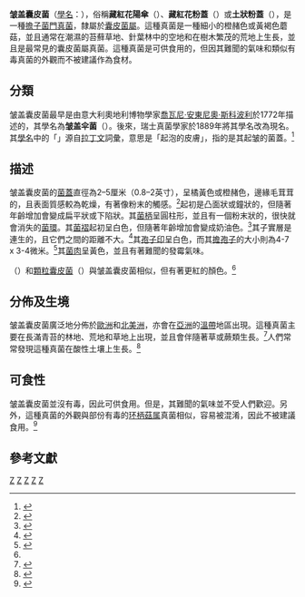 {{stack begin}}
{{Speciesbox 
| taxon =  Cystoderma amianthinum
| image = Amiant-Körnchenschirmling Cystoderma amianthinum.jpg
| authority = ([[喬瓦尼·安東尼奧·斯科波利|Scop.]])  [[維克多·菲佑迪|Fayod]]
}}
{{mycomorphbox 
| name = 皱盖囊皮菌
| whichGills =  adnexed
| capShape = convex
| capShape2 = umbonate
| hymeniumType=gills
| stipeCharacter=ring
| sporePrintColor=white
| howEdible=edible
| howEdible2=caution
}}
{{stack end}}

'''皱盖囊皮菌'''（[[學名|學名]]：{{lang|en|'''''Cystoderma amianthinum'''''}}），俗稱'''藏紅花陽傘'''（{{lang|la|saffron parasol}}）、'''藏紅花粉蓋'''（{{lang|la|saffron powder-cap}}）或'''土狀粉蓋'''（{{lang|la|earthy powder-cap}}），是一種[[擔子菌門|擔子菌門]][[真菌|真菌]]，隸屬於[[囊皮菌屬|囊皮菌屬]]。這種真菌是一種細小的橙赭色或黃褐色蘑菇，並且通常在潮濕的苔蘚草地、針葉林中的空地和在樹木繁茂的荒地上生長，並且是最常見的囊皮菌屬真菌。這種真菌是可供食用的，但因其難聞的氣味和類似有毒真菌的外觀而不被建議作為食材。

==分類==
皱盖囊皮菌最早是由意大利奧地利博物學家[[喬瓦尼·安東尼奧·斯科波利|喬瓦尼·安東尼奧·斯科波利]]於1772年描述的，其學名為'''皱盖伞菌'''（{{lang|la|''Agaricus amianthinus''}}）。後來，瑞士真菌學家{{link-en|保羅·庫默爾|Paul Kummer}}於1889年將其學名改為現名。其[[植物學名命名法|學名]]中的「{{lang|la|''amianthinum''}}」源自[[拉丁文|拉丁文]]詞彙，意思是「起泡的皮膚」，指的是其起皱的菌蓋。<ref name=Arora2nd>{{cite book |author=David Arora |year=1986 |title=Mushrooms Demystified |url=https://archive.org/details/mushroomsdemysti00aror_0 |publisher=Ten Speed Press |isbn=0-89815-169-4}}</ref>

==描述==
皱盖囊皮菌的[[菌蓋|菌蓋]]直徑為2–5厘米（0.8–2英寸），呈橘黃色或橙赭色，邊緣毛茸茸的，且表面質感較為乾燥，有著像粉末的觸感。<ref>{{Cite web |url=http://www.mushroomexpert.com/cystoderma_amianthinum.html |title=Cystoderma amianthinum - MushroomExpert |access-date=2013-11-21 |archive-date=2012-08-12 |archive-url=https://www.webcitation.org/69qzO1WgP?url=http://www.mushroomexpert.com/cystoderma_amianthinum.html |dead-url=no }}</ref>起初是凸面狀或鐘狀的，但隨著年齡增加會變成扁平狀或下陷狀。其[[菌柄|菌柄]]呈圓柱形，並且有一個粉末狀的，很快就會消失的[[菌環|菌環]]。其[[菌褶|菌褶]]起初呈白色，但隨著年齡增加會變成奶油色。<ref>{{Cite web |url=http://www.rogersmushrooms.com/gallery/DisplayBlock~bid~5890.asp |title=Rogers Mushrooms - Cystoderma amianthinum Mushroom |access-date=2013-11-21 |archive-date=2016-03-04 |archive-url=https://web.archive.org/web/20160304111816/http://www.rogersmushrooms.com/gallery/DisplayBlock~bid~5890.asp |dead-url=no }}</ref>其子實層是連生的，且它們之間的距離不大。<ref name=H&R1992>{{cite book | author = Helmut and Renate Grunert  | year = 1992 | title = Field Guide to MUSHROOMS of Britain and Europe (English Edition) | publisher = The Crowood Press Ltd | isbn = 1-85223-592-6}}</ref>其[[孢子印|孢子印]]呈白色，而其[[擔孢子|擔孢子]]的大小則為4-7 x 3-4微米。<ref name=Phillips06>{{cite book | author = Roger Phillips | year = 2006  | title = Mushrooms | publisher = Pan MacMillan | isbn = 0-330-44237-6|page=138}}</ref>其[[菌肉|菌肉]]呈黃色，並且有著難聞的發霉氣味。

{{link-en|朱红囊皮菌|Cystodermella cinnabarina}}（''{{lang|la|Cystodermella cinnabarina}}''）和[[顆粒囊皮菌|顆粒囊皮菌]]（''{{lang|la|Cystodermella granulosa}}''）與皱盖囊皮菌相似，但有著更紅的顏色。<ref name=Phillips06/>

==分佈及生境==
皱盖囊皮菌廣泛地分佈於[[歐洲|歐洲]]和[[北美洲|北美洲]]，亦會在[[亞洲|亞洲]]的[[溫帶|溫帶]]地區出現。這種真菌主要在長滿青苔的林地、荒地和草地上出現，並且會伴隨著草或蕨類生長。<ref name=T.Laessoe>{{cite book | author = Thomas Laessoe | year = 1998 | title = Mushrooms (flexi bound) | publisher = Dorling Kindersley | isbn = 0-7513-1070-0}}</ref>人們常常發現這種真菌在酸性土壤上生長。<ref name=C&D1995>{{cite book | author = Regis Courtecuisse and Bernard Duhem  | year = (British version) 1995 | title = Mushrooms and Toadstools of Britain and Europe | publisher = Harper Collins | isbn = 0-00-220025-2}}</ref>

==可食性==
皱盖囊皮菌並沒有毒，因此可供食用。但是，其難聞的氣味並不受人們歡迎。另外，這種真菌的外觀與部份有毒的[[环柄菇属|环柄菇属]]真菌相似，容易被混淆，因此不被建議食用。<ref>{{Cite web |url=http://www.first-nature.com/fungi/cystoderma-amianthinum.php |title=Cystoderma amianthinum, Earthy Powdercap mushroom - First Nature |access-date=2013-11-21 |archive-date=2020-07-10 |archive-url=https://web.archive.org/web/20200710082119/https://www.first-nature.com/fungi/cystoderma-amianthinum.php |dead-url=no }}</ref>

==參考文獻==
{{portal|真菌}}

{{reflist|2}}
{{Taxonbar|from=Q470766}}

[[Category:囊皮菌屬|Z]]
[[Category:歐洲真菌|Z]]
[[Category:北美洲真菌|Z]]
[[Category:亞洲真菌|Z]]
[[Category:食用菌|Z]]